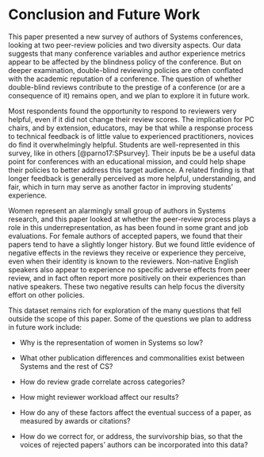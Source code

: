 # Conclusion and Future Work {#sec:conclusion}

This paper presented a new survey of authors of Systems conferences, looking at two peer-review policies and two diversity aspects.
Our data suggests that many conference variables and author experience metrics appear to be affected by the blindness policy of the conference. But on deeper examination, double-blind reviewing policies are often conflated with the academic reputation of a conference. The question of whether double-blind reviews contribute to the prestige of a conference (or are a consequence of it) remains open, and we plan to explore it in future work.

Most respondents found the opportunity to respond to reviewers very helpful, even if it did not change their review scores. The implication for PC chairs, and by extension, educators, may be that while a response process to technical feedback is of little value to experienced practitioners, novices do find it overwhelmingly helpful. Students are well-represented in this survey, like in others [@parno17:SPsurvey]. Their inputs be be a useful data point for conferences with an educational mission, and could help shape their policies to better address this target audience. A related finding is that longer feedback is generally perceived as more helpful, understanding, and fair, which in turn may serve as another factor in improving students' experience.

Women represent an alarmingly small group of authors in Systems research, and this paper looked at whether the peer-review process plays a role in this underrepresentation, as has been found in some grant and job evaluations. For female authors of accepted papers, we found that their papers tend to have a slightly longer history. But we found little evidence of negative effects in the reviews they receive or experience they perceive, even when their identity is known to the reviewers. Non-native English speakers also appear to experience no specific adverse effects from peer review, and in fact often report more positively on their experiences than native speakers. These two negative results can help focus the diversity effort on other policies.


This dataset remains rich for exploration of the many questions that fell outside the scope of this paper. Some of the questions we plan to address in future work include:

* Why is the representation of women in Systems so low?

* What other publication differences and commonalities exist between Systems and the rest of CS?

* How do review grade correlate across categories?

* How might reviewer workload affect our results?

* How do any of these factors affect the eventual success of a paper, as measured by awards or citations?

* How do we correct for, or address, the survivorship bias, so that the voices of rejected papers' authors can be incorporated into this data?
